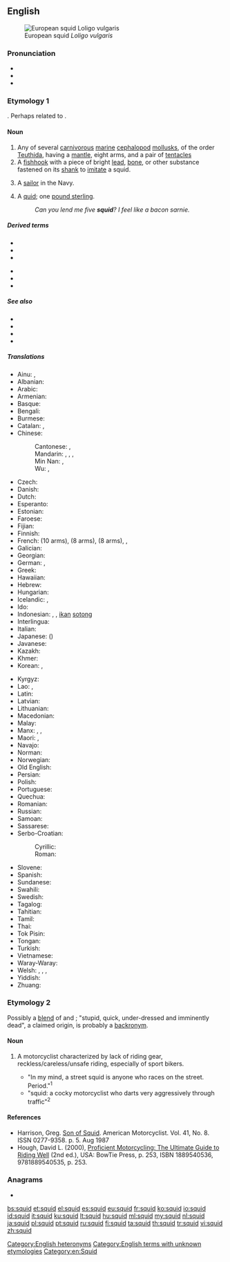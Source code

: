 {{also|SQUID}}
==English==
{{wikipedia}}

[[Image:Loligo vulgaris.jpg|thumb|right|European squid ''Loligo vulgaris'']]

===Pronunciation===
* {{IPA|/skwɪd/|lang=en}}
* {{audio|en-us-squid.ogg|Audio (US)|lang=en}}
* {{rhymes|ɪd|lang=en}}

===Etymology 1===
{{unk.|lang=en}}. Perhaps related to {{m|en|squirt}}.

====Noun====
{{en-noun|s|squid}}

# Any of several [[carnivorous]] [[marine]] [[cephalopod]] [[mollusk]]s, of the order [[Teuthida]], having a [[mantle]], eight arms, and a pair of [[tentacle]]s
# A [[fishhook]] with a piece of bright [[lead]], [[bone]], or other substance fastened on its [[shank]] to [[imitate]] a squid. <!--Webster 1913-->
# {{label|en|mildly|pejorative}} A [[sailor]] in the Navy.
# {{label|en|UK|slang|humorous|rare}} A [[quid]]; one [[pound sterling]].
#: ''Can you lend me five '''squid'''? I feel like a bacon sarnie.''

=====Derived terms=====
{{der-top}}
* {{l|en|arrow squid}}
* {{l|en|broad squid}}
* {{l|en|colossal squid}}
{{der-mid}}
* {{l|en|giant squid}}
* {{l|en|jumbo squid}}
* {{l|en|squidhound}}
{{der-bottom}}

=====See also=====
* {{projectlink|wikipedia}}
* {{l|en|calamari}}
* {{l|en|cuttlefish}}
* {{l|en|octopus}}

=====Translations=====
{{trans-top|sea animal}}
* Ainu: {{t|ain|パㇱサンナ|tr=passanna}}, {{t|ain|マシタンペ|tr=masitanpe}}
* Albanian: {{t+|sq|kallamar}}
* Arabic: {{t+|ar|حَبَّار|m}}
* Armenian: {{t+|hy|կաղամար}}
* Basque: {{t|eu|txibia}}
* Bengali: {{t|bn|স্কুইড|tr=sku'iḍa|sc=Beng}}
* Burmese: {{t+|my|ပြည်ကြီးငါး|sc=Mymr}}
* Catalan: {{t|ca|calamars|m}}, {{t|ca|calamar|m}}
* Chinese:
*: Cantonese: {{t|yue|魷魚|sc=Hani}}, {{t|yue|鱿鱼|tr=jau4 jyu4-2|sc=Hani}}
*: Mandarin: {{t|cmn|烏賊|sc=Hani}}, {{t+|cmn|乌贼|tr=wūzéi|sc=Hani}}, {{t+|cmn|魷魚|sc=Hani}}, {{t+|cmn|鱿鱼|tr=yóuyú|sc=Hani}}
*: Min Nan: {{t|nan|魷魚|sc=Hani}}, {{t|nan|鱿鱼|tr=jiû-hî, jiû-hû|sc=Hani}}
*: Wu: {{t|wuu|魷魚|sc=Hani}}, {{t|wuu|鱿鱼|tr=hhieu hhngg|sc=Hani}}
* Czech: {{t+|cs|krakatice|f}}
* Danish: {{t|da|blæksprutte|c}}
* Dutch: {{t+|nl|inktvis|m}}
* Esperanto: {{t|eo|sepio}}
* Estonian: {{t|et|kalmaar}}
* Faroese: {{t|fo|høgguslokkur|m}}
* Fijian: {{t|fj|sulua}}
* Finnish: {{t+|fi|mustekala}}
* French: {{t+|fr|seiche|f}} (10 arms), {{t+|fr|pieuvre|f}} (8 arms), {{t+|fr|poulpe|f}} (8 arms), {{t+|fr|encornet|m}}, {{t+|fr|calmar|m}}
* Galician: {{t+|gl|lura|f}}
* Georgian: {{t|ka|მელანთევზი}}
* German: {{t+|de|Kalmar|m}}, {{t+|de|Tintenfisch|m}}
* Greek: {{t+|el|καλαμάρι|n}}
* Hawaiian: {{t|haw|mūheʻe}}
* Hebrew: {{t+|he|דְּיוֹנוּן|tr=dionún|sc=Hebr}}
* Hungarian: {{t+|hu|tintahal}}
* Icelandic: {{t+|is|smokkfiskur|m}}, {{t+|is|smokkur|m}}
* Ido: {{t+|io|kalmaro}}
* Indonesian: {{t+|id|cumi-cumi}}, {{t+|id|nus}}, [[ikan]] [[sotong]]
* Interlingua: {{t|ia|calamar}}
* Italian: {{t+|it|calamaro|m}}
* Japanese: {{t|ja|イカ|tr=ika}} ({{t+|ja|烏賊|tr=いか, ika}})
* Javanese: {{t|jv|iwak nus}}
* Kazakh: {{t|kk|кальмар|tr=kalʹmar|sc=Cyrl}}
* Khmer: {{t|km|ត្រីមឹក|tr=dtray meuk|sc=Khmr}}
* Korean: {{t+|ko|오징어|sc=Kore}}, {{t|ko|[[오적어]]([[烏賊魚]])|tr=ojeogeo|sc=Kore}}
{{trans-mid}}
* Kyrgyz: {{t|ky|кальмар|sc=Cyrl}}
* Lao: {{t|lo|ຫມຶກ|sc=Laoo}}, {{t|lo|ປາອີ່ຮື}}
* Latin: {{t|la|lōlīgō|f}}
* Latvian: {{t|lv|kalmārs; paskvila}}
* Lithuanian: {{t|lt|kalmaras|m}}
* Macedonian: {{t|mk|лигња|f|tr=lígnja}}
* Malay: {{t|ms|sotong}}
* Manx: {{t|gv|dyachlym}}, {{t|gv|peie vreinn}}, {{t|gv|squid}}
* Maori: {{t|mi|wheke}}, {{t|mi|ngū}}
* Navajo: {{t|nv|łóóʼ bigaan neeznání}}
* Norman: {{t|nrf|cônet|m}}
* Norwegian: {{t+|no|akkar|m}}
* Old English: {{t-needed|ang}}
* Persian: {{t+|fa|ماهی مرکب|tr=mâhi-ye markab|sc=fa-Arab}}
* Polish: {{t+|pl|kalmar|m-an}}
* Portuguese: {{t+|pt|lula|f}}
* Quechua: {{t|qu|samanna}}
* Romanian: {{t+|ro|calmar|m}}
* Russian: {{t+|ru|кальма́р|m}}
* Samoan: {{t-needed|sm}}
* Sassarese: {{t|sdc|tòtanu}}
* Serbo-Croatian:
*: Cyrillic: {{t|sh|ли̏гња|f|sc=Cyrl}}
*: Roman: {{t+|sh|lȉgnja|f}}
* Slovene: {{t+|sl|lígenj|m}}
* Spanish: {{t+|es|calamar|m}}
* Sundanese: {{t|su|cumi-cumi}}
* Swahili: {{t+|sw|pweza}}
* Swedish: {{t+|sv|bläckfisk|c}}
* Tagalog: {{t|tl|pusit}}
* Tahitian: {{t-needed|ty}}
* Tamil: {{t+|ta|கணவாய்|sc=Taml}}
* Thai: {{t+|th|ปลาหมึก|tr=bplaa mèuk|sc=Thai}}
* Tok Pisin: {{t|tpi|urita}}
* Tongan: {{t-needed|to}}
* Turkish: {{t+|tr|mürekkep balığı}}
* Vietnamese: {{t|vi|mực ống}}
* Waray-Waray: {{t|war|nuós}}
* Welsh: {{t|cy|ystifflog|m}}, {{t|cy|môr-lawes|f}}, {{t|cy|twyllwr du|m}}, {{t|cy|pibwr inc|m}}
* Yiddish: {{t|yi|טינטפֿיש|m}}
* Zhuang: {{t|za|byayouzyiz}}
{{trans-bottom}}

===Etymology 2===
Possibly a [[blend]] of {{m|en|stupid}} and {{m|en|quick}}; "stupid, quick, under-dressed and imminently dead", a claimed origin, is probably a [[backronym]].

====Noun====
{{en-noun}}

# {{label|en|slang|motorcycling|pejorative}} A motorcyclist characterized by lack of riding gear, reckless/careless/unsafe riding, especially of sport bikers.<!-- moved to etymology: this is likely to be a backronym in any case: Possibly an acronym of Stupid, Quick, Under-dressed, Imminently Dead.-->
#* "In my mind, a street squid is anyone who races on the street. Period."<sup>1</sup>
#* "squid: a cocky motorcyclist who darts very aggressively through traffic"<sup>2</sup>

====References====
* Harrison, Greg. [http://books.google.com/books?id=SPkDAAAAMBAJ&pg=PA5-IA1&dq=squid Son of Squid]. American Motorcyclist. Vol. 41, No. 8. ISSN 0277-9358. p. 5. Aug 1987
* Hough, David L. (2000), [http://books.google.com/books?id=yeAIAIxS-cgC&q Proficient Motorcycling: The Ultimate Guide to Riding Well] (2nd ed.), USA: BowTie Press, p. 253, ISBN 1889540536, 9781889540535, p. 253.
<!--SOED-->

===Anagrams===
* {{l|en|quids}}

[[Category:English heteronyms]]
[[Category:English terms with unknown etymologies]]
[[Category:en:Squid]]

[[bs:squid]]
[[et:squid]]
[[el:squid]]
[[es:squid]]
[[eu:squid]]
[[fr:squid]]
[[ko:squid]]
[[io:squid]]
[[id:squid]]
[[it:squid]]
[[ku:squid]]
[[lt:squid]]
[[hu:squid]]
[[ml:squid]]
[[my:squid]]
[[nl:squid]]
[[ja:squid]]
[[pl:squid]]
[[pt:squid]]
[[ru:squid]]
[[fi:squid]]
[[ta:squid]]
[[th:squid]]
[[tr:squid]]
[[vi:squid]]
[[zh:squid]]